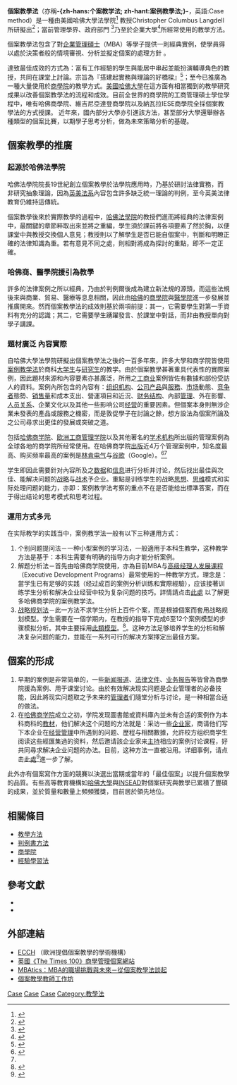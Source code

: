{{noteTA
|T=zh-hant:個案教學法; zh-hans:案例教学法;
|1=zh-hans:案例教学法; zh-hant:個案教學法;
|2=zh-hant:個案教學法; zh-hans:案例教学法;
}}

'''個案教學法'''（亦稱'''-{zh-hans:个案教学法; zh-hant:案例教學法;}-'''，英語:Case method）是一種由美國哈佛大學法學院<ref>{{Cite web |url=http://www.ksgcase.harvard.edu/content/Teaching_Resources/Using_the_Case_Method.html |title=An Overview of the Case Method |accessdate=2009-07-05 |archive-date=2012-05-10 |archive-url=https://web.archive.org/web/20120510212138/http://www.ksgcase.harvard.edu/content/Teaching_Resources/Using_the_Case_Method.html |dead-url=no }}</ref>
教授Christopher Columbus Langdell
所研擬出<ref>{{Cite web |url=http://140.118.1.181/CMPCL/intro.htm |title=個案方法參與式學習研究中心 |accessdate=2009-06-30 |archive-date=2007-10-14 |archive-url=https://web.archive.org/web/20071014180216/http://140.118.1.181/CMPCL/intro.htm |dead-url=yes }}</ref>；當前管理學界、政府部門 <ref>{{Cite web |url=http://epaper.hrd.gov.tw/83/EDM83-0502.htm |title=個案教學法精神及其影響 |access-date=2009-06-30 |archive-url=https://web.archive.org/web/20151016023844/http://epaper.hrd.gov.tw/83/EDM83-0502.htm |archive-date=2015-10-16 |dead-url=yes }}</ref>乃至於企業大學<ref>{{Cite web |url=http://www.epochtimes.com/b5/5/12/13/n1152798.htm |title=趨勢基金會引進哈佛商學院MBA個案教學法 |accessdate=2009-06-30 |archive-date=2019-06-08 |archive-url=https://web.archive.org/web/20190608193022/http://www.epochtimes.com/b5/5/12/13/n1152798.htm |dead-url=no }}</ref>所經常使用的教學方法。

個案教學法包含了對[[企業管理碩士|企業管理碩士]]（MBA）等學子提供一則經典實例，使學員得以處於決策者般的情境審視、分析並擬定個案的處理方針 {{Harv|Hammond|1976}}。

達致最佳成效的方式為：富有工作經驗的學生與能居中串起並能扮演輔導角色的教授，共同在課堂上討論。宗旨為『搭建起實務與理論的好橋樑』<ref>{{Cite web |url=http://web.ed.ntnu.edu.tw/~edulyw/download/Theory%20and%20Practice%20of%20Case-based%20Instruction.pdf |title=個案教學法之理論與實施 |accessdate=2009-07-04 |archive-date=2004-07-29 |archive-url=https://web.archive.org/web/20040729204042/http://web.ed.ntnu.edu.tw/~edulyw/download/Theory%20and%20Practice%20of%20Case-based%20Instruction.pdf |dead-url=no }}</ref>；至今已推廣為一種大量使用於[[商學院|商學院]]的教學方式。[[美國|美國]][[哈佛大學|哈佛大學]]在這方面有相當獨到的教學研究成果以改善個案教學法的流程和成效。目前全世界的商學院的工商管理碩士學位學程中，唯有哈佛商學院、維吉尼亞達登商學院以及納瓦拉IESE商學院全採個案教學法的方式授課。
近年來，國內部分大學亦引進該方法，甚至部分大學還舉辦各種類型的個案比賽，以期學子思考分析，做為未來策略分析的基礎。

==個案教學的推廣==
===起源於哈佛法學院===
哈佛法學院院長19世紀創立個案教學於法學院應用時，乃基於研討法律實務，而非研究抽象理論，因為[[英美法系|英美法系]]內容包含許多缺乏統一理論的判例，至今英美法律教育仍維持這傳統。

個案教學後來於實際教學的過程中，[[哈佛法學院|哈佛法學院]]的教授們進而將經典的法律案例中，最關鍵的章節粹取出來並將之重編，學生須於課前將各項要素了然於胸，以便課堂中與教授交換個人意見；教授則以了解學生是否已能自個案中，判斷和明瞭正確的法律知識為重。若有意見不同之處，則相對將成為探討的重點，即不一定正確。

===哈佛商、醫學院援引為教學===
許多的法律案例之所以經典，乃由於判例爾後成為建立新法規的源頭，而這些法規後來與商業、貿易、醫療等息息相關，因此由[[哈佛大學|哈佛]]的[[哈佛商學院|商學院]]與[[哈佛醫學院|醫學院]]進一步發展並推廣開來。然而個案教學法的成效則基於兩項前提：其一，它需要學生對第一手資料有充分的認識；其二，它需要學生踴躍發言、於課堂中對話，而非由教授單向對學子講課。

===題材廣泛 內容實際===
自哈佛大學法學院研擬出個案教學法之後的一百多年來，許多大學和商学院皆使用[[案例教学法|案例教学法]]於商科[[大学生|大学生]]与[[研究生|研究生]]的教学。由於個案教學甚著重具代表性的實際案例，因此題材來源和內容要素亦甚廣泛，所用之[[工商业|工商业]]案例皆佐有數據和部份受訪人的資料。案例內所包含的內容有：[[组织机构|组织机构]]、[[公司|公司]][[产品|产品]]與[[服務|服務]]、[[市场|市场]]動態、[[竞争者|竞争者]]態勢、[[销售量|销售量]]和成本支出、營運項目和近況、[[财务|财务结构]]、內部[[管理|管理]]、外在影響、[[人员关系|人员关系]]、企業文化以及其他一些影响公司[[经营|经营]]的重要因素。但個案本身則無涉企業未發表的產品或服務之機密，而是敦促學子在討論之餘，想方設法為個案所論及之公司尋求出更佳的發展或突破之道。

包括[[哈佛商学院|哈佛商学院]]、[[INSEAD|欧洲工商管理学院]]以及其他著名的[[学术机构|学术机构]]所出版的管理案例為全球各地的商学院所经常使用。在哈佛商学院[[出版|出版]]近4万个管理案例中，知名度最高、购买频率最高的案例是[[林肯电气|林肯电气]]与[[谷歌|谷歌]]（Google）。<ref name="#1">{{cite web|url=http://harvardbusinessonline.hbsp.harvard.edu/b01/en/common/item_detail.jhtml?id=806105|title=Item detail and ordering|accessdate=2009-06-30|archive-date=2012-07-11|archive-url=https://archive.is/20120711040437/http://harvardbusinessonline.hbsp.harvard.edu/b01/en/common/item_detail.jhtml?id=806105|dead-url=yes}}</ref><ref name="#1"/>

学生即因此需要針对內容所及之[[数据|数据]]和[[信息|信息]]进行分析并讨论，然后找出最佳與次佳、能解决问题的[[战略|战略]]与[[战术|战术]]予企业。重點是训练学生的战略[[思想|思想]]、[[思维|思维]]模式和实际处理问题的能力，亦即：案例教学法考察的重点不在是否能给出標準答案，而在于得出结论的思考模式和思考过程。

===運用方式多元===
在实际教学的实践当中，案例教学法一般有以下三种運用方式：
#个别问题提问法－一种小型案例的学习法，一般適用于本科生教学，这种教学方法是基于：本科生需要有明确的指导方向才能分析案例。
#解题分析法－首先由哈佛商学院使用，亦為目前MBA与[[高级经理人发展课程|高级经理人发展课程]]（Executive Development Programs）最常使用的一种教学方式，理念是：當学生已有足够的实践（经过成百的案例分析训练和實際經驗），应该接著训练学生分析和解决企业经营中较为复杂问题的技巧。詳情請点击[http://www.hbs.edu/case/index.html 此處] {{Wayback|url=http://www.hbs.edu/case/index.html |date=20080912231312 }}以了解更多哈佛商学院的案例教学法。
#[[战略|战略规划法]]－此一方法不求学生分析上百件个案，而是根據個案而套用战略规划模型。学生需要在一個学期内，在教授的指导下完成6至12个案例模型的步骤模拟分析。其中主要採用[https://web.archive.org/web/20120204141117/http://www.mbatoolbox.org/stories/storyReader$19 此類模型]。<ref>{{Cite web |url=http://www.mbatoolbox.org/stories/storyReader$19 |title=generally applicable approach |access-date=2012-03-22 |archive-url=https://web.archive.org/web/20120204141117/http://www.mbatoolbox.org/stories/storyReader$19 |archive-date=2012-02-04 |dead-url=yes }}</ref>。这种方法足够培养学生的分析和解决复杂问题的能力，並能在一系列可行的解决方案擇定出最佳方案。

==個案的形成==
#早期的案例是非常简单的，一些[[新闻|新闻报道]]、[[法律|法律文件]]、[[业务|业务]][[报告|报告]]等皆曾為商學院援為案例、用于课堂讨论。由於有效解决现实问题是企业管理者的必备技能，因此將现实问题取之予未来的[[管理者|管理者]]们隨堂分析与讨论，是一种相當合适的做法。
#在[[哈佛商学院|哈佛商学院]]成立之初，学院发现圖書館或資料庫內並未有合适的案例作为本科商科的[[教材|教材]]，他们解决这个问题的方法就是：采访一些[[企业家|企业家]]，商请他们写下本企业在[[经营|经营]][[管理|管理]]中所遇到的问题、歷程与相關數據，允許校方组织商学生阅读这些經匯集過的资料，然后邀请該企业家来[[主持|主持]]相应的案例讨论课程，好共同尋求解决企业问题的办法。目前，这种方法一直被沿用。详细事例，请点击[https://web.archive.org/web/20090206013608/http://mbatoolbox.org/stories/storyReader$11 此處]<ref>{{Cite web |url=http://www.mbatoolbox.org/stories/storyReader$11 |title=critique |access-date=2009-06-30 |archive-url=https://web.archive.org/web/20090206013608/http://mbatoolbox.org/stories/storyReader$11 |archive-date=2009-02-06 |dead-url=yes }}</ref>進一步了解。

此外亦有個案寫作方面的競賽以決選出當期或當年的「最佳個案」以提升個案教學的品質。有些高等教育機構如[[哈佛大學|哈佛大學]]與[[INSEAD|INSEAD]]對個案研究與教學已累積了豐碩的成果，並於質量和數量上頻頻獲獎，目前居於領先地位。

==相關條目==
*[[教學方法|教學方法]]
*[[判例書方法|判例書方法]]
*[[商學院|商學院]]
*[[經驗學習法|經驗學習法]]

==參考文獻==
<div class="references-small">
<references />
</div>
* {{Citation
 | last=Hammond | first=J.S. 
 | year=1976
 | title=Learning by the case method
 | publisher=HBS Publishing Division, Harvard Business School, Boston, MA, Case #376-241
 | doi=10.1225/376241
}}
* {{Citation
 | last=Rogers| first=L.A. 
 | year=1978, 1981
 | title=Business Analysis for Marketing Managers
 | publisher=Heinemann
}}

==外部連結==
*[http://www.ecch.com/ ECCH] {{Wayback|url=http://www.ecch.com/ |date=20170608010742 }}（歐洲提倡個案教學的學術機構）
*[https://web.archive.org/web/20090714044712/http://www.thetimes100.co.uk/company_list.php 英國《The Times 100》商學管理個案網站]
*[http://www.mbatics.com/2008/12/mba.html MBAtics：MBA的職場挑戰與未來－從個案教學法談起] {{Wayback|url=http://www.mbatics.com/2008/12/mba.html |date=20200929132116 }}
*[http://www2.thu.edu.tw/~pcmpcl/activity/act_info.php?act_no=48 個案教學教師工作坊]

[[Category:教育學|Case]]
[[Category:管理學|Case]]
[[Category:商學院|Case]]
[[Category:教學法|Category:教學法]]